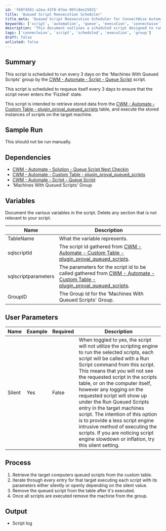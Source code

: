 ```yaml
---
id: 'f60f4501-a2ea-43f0-87ee-99fc8ee15031'
title: 'Queued Script Reexecution Scheduler'
title_meta: 'Queued Script Reexecution Scheduler for ConnectWise Automate'
keywords: ['script', 'automation', 'queue', 'execution', 'connectwise']
description: 'This document outlines a scheduled script designed to run every 3 days on the "Machines With Queued Scripts" group in ConnectWise Automate. It ensures that the script does not enter the "Fizzled" state by requeuing itself and retrieves stored data to execute scripts on target machines. The document includes dependencies, variables, user parameters, and a step-by-step process for the script execution.'
tags: ['connectwise', 'script', 'scheduled', 'execution', 'group']
draft: false
unlisted: false
---
```

## Summary

This script is scheduled to run every 3 days on the 'Machines With Queued Scripts' group by the [CWM - Automate - Script - Queue Script](https://proval.itglue.com/DOC-5078775-10606199) script.

This script is scheduled to requeue itself every 3 days to ensure that the script never enters the 'Fizzled' state. 

This script is intended to retrieve stored data from the [CWM - Automate - Custom Table - plugin_proval_queued_scripts](https://proval.itglue.com/DOC-5078775-10606190) table, and execute the stored instances of scripts on the target machine.

## Sample Run

This should not be run manually.

## Dependencies

- [CWM - Automate - Solution - Queue Script Next Checkin](https://proval.itglue.com/DOC-5078775-10606186)
- [CWM - Automate - Custom Table - plugin_proval_queued_scripts](https://proval.itglue.com/DOC-5078775-10606190)
- [CWM - Automate - Script - Queue Script](https://proval.itglue.com/DOC-5078775-10606199)
- 'Machines With Queued Scripts' Group

## Variables

Document the various variables in the script. Delete any section that is not relevant to your script.

| Name               | Description                                                 |
|--------------------|-------------------------------------------------------------|
| TableName          | What the variable represents.                               |
| sqlscriptId        | The script id gathered from [CWM - Automate - Custom Table - plugin_proval_queued_scripts](https://proval.itglue.com/DOC-5078775-10606190). |
| sqlscriptparameters | The parameters for the script id to be called gathered from [CWM - Automate - Custom Table - plugin_proval_queued_scripts](https://proval.itglue.com/DOC-5078775-10606190). |
| GroupID            | The Group Id for the 'Machines With Queued Scripts' Group. |

## User Parameters

| Name    | Example | Required | Description |
|---------|---------|----------|-------------|
| Silent  | Yes     | False    | When toggled to yes, the script will not utilize the scripting engine to run the selected scripts, each script will be called with a Run Script command from this script. This means that you will not see the requested script in the scripts table, or on the computer itself, however any logging on the requested script will show up under the Run Queued Scripts entry in the target machines script. The intention of this option is to provide a less script engine intrusive method of executing the scripts. If you are noticing script engine slowdown or inflation, try this silent setting. |

## Process

1. Retrieve the target computers queued scripts from the custom table.
2. Iterate through every entry for that target executing each script with its parameters either silently or openly depending on the silent value.
3. Remove the queued script from the table after it's executed.
4. Once all scripts are executed remove the machine from the group.

## Output

- Script log












